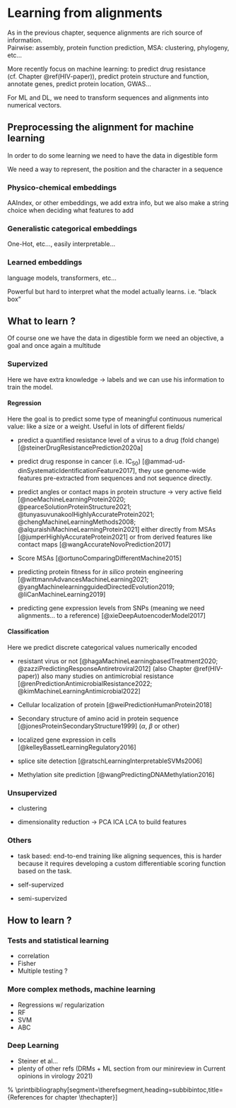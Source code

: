# Learning from alignments

As in the previous chapter, sequence alignments are rich source of information.\
Pairwise: assembly, protein function prediction, MSA: clustering, phylogeny, etc...

More recently focus on machine learning: to predict drug resistance (cf. Chapter \@ref(HIV-paper)), predict protein structure and function, annotate genes, predict protein location, GWAS...

For ML and DL, we need to transform sequences and alignments into numerical vectors.

## Preprocessing the alignment for machine learning

In order to do some learning we need to have the data in digestible form

We need a way to represent, the position and the character in a sequence

### Physico-chemical embeddings

AAIndex, or other embeddings, we add extra info, but we also make a string choice when deciding what features to add

### Generalistic categorical embeddings

One-Hot, etc..., easily interpretable...

### Learned embeddings

language models, transformers, etc...

Powerful but hard to interpret what the model actually learns. i.e. "black box"

## What to learn ?

Of course one we have the data in digestible form we need an objective, a goal and once again a multitude

### Supervized

Here we have extra knowledge -\> labels and we can use his information to train the model.

#### Regression

Here the goal is to predict some type of meaningful continuous numerical value: like a size or a weight. Useful in lots of different fields/

-   predict a quantified resistance level of a virus to a drug (fold change) [@steinerDrugResistancePrediction2020a]

-   predict drug response in cancer (i.e. IC~50~) [@ammad-ud-dinSystematicIdentificationFeature2017], they use genome-wide features pre-extracted from sequences and not sequence directly.

-   predict angles or contact maps in protein structure -\> very active field [@noeMachineLearningProtein2020; @pearceSolutionProteinStructure2021; @tunyasuvunakoolHighlyAccurateProtein2021; @chengMachineLearningMethods2008; @alquraishiMachineLearningProtein2021] either directly from MSAs [@jumperHighlyAccurateProtein2021] or from derived features like contact maps [@wangAccurateNovoPrediction2017]

-   Score MSAs [@ortunoComparingDifferentMachine2015]

-   predicting protein fitness for *in silico* protein engineering [@wittmannAdvancesMachineLearning2021; @yangMachinelearningguidedDirectedEvolution2019; @liCanMachineLearning2019]

-   predicting gene expression levels from SNPs (meaning we need alignments... to a reference) [@xieDeepAutoencoderModel2017]

#### Classification

Here we predict discrete categorical values numerically encoded

-   resistant virus or not [@hagaMachineLearningbasedTreatment2020; @zazziPredictingResponseAntiretroviral2012] (also Chapter \@ref(HIV-paper)) also many studies on antimicrobial resistance [@renPredictionAntimicrobialResistance2022; @kimMachineLearningAntimicrobial2022]

-   Cellular localization of protein [@weiPredictionHumanProtein2018]

-   Secondary structure of amino acid in protein sequence [@jonesProteinSecondaryStructure1999] ($\alpha$, $\beta$ or other)

-   localized gene expression in cells [@kelleyBassetLearningRegulatory2016]

-   splice site detection [@ratschLearningInterpretableSVMs2006]

-   Methylation site prediction [@wangPredictingDNAMethylation2016]

### Unsupervized

-   clustering

-   dimensionality reduction -\> PCA ICA LCA to build features

### Others

-   task based: end-to-end training like aligning sequences, this is harder because it requires developing a custom differentiable scoring function based on the task.

-   self-supervized

-   semi-supervized

## How to learn ?

### Tests and statistical learning

-   correlation
-   Fisher
-   Multiple testing ?

### More complex methods, machine learning

-   Regressions w/ regularization
-   RF
-   SVM
-   ABC

### Deep Learning

-   Steiner et al...
-   plenty of other refs (DRMs + ML section from our minireview in Current opinions in virology 2021)

\% \\printbibliography[segment=\\therefsegment,heading=subbibintoc,title={References for chapter \\thechapter}]
